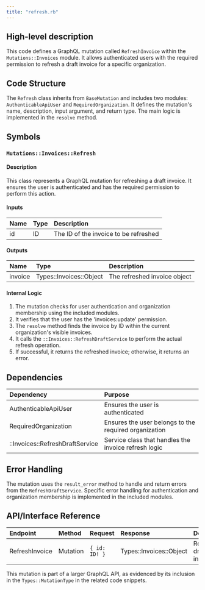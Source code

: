 ```yaml
---
title: "refresh.rb"
---
```


## High-level description
This code defines a GraphQL mutation called `RefreshInvoice` within the `Mutations::Invoices` module. It allows authenticated users with the required permission to refresh a draft invoice for a specific organization.

## Code Structure
The `Refresh` class inherits from `BaseMutation` and includes two modules: `AuthenticableApiUser` and `RequiredOrganization`. It defines the mutation's name, description, input argument, and return type. The main logic is implemented in the `resolve` method.

## Symbols

### `Mutations::Invoices::Refresh`
#### Description
This class represents a GraphQL mutation for refreshing a draft invoice. It ensures the user is authenticated and has the required permission to perform this action.

#### Inputs
| Name | Type | Description |
|:-----|:-----|:------------|
| id | ID | The ID of the invoice to be refreshed |

#### Outputs
| Name | Type | Description |
|:-----|:-----|:------------|
| invoice | Types::Invoices::Object | The refreshed invoice object |

#### Internal Logic
1. The mutation checks for user authentication and organization membership using the included modules.
2. It verifies that the user has the 'invoices:update' permission.
3. The `resolve` method finds the invoice by ID within the current organization's visible invoices.
4. It calls the `::Invoices::RefreshDraftService` to perform the actual refresh operation.
5. If successful, it returns the refreshed invoice; otherwise, it returns an error.

## Dependencies
| Dependency | Purpose |
|:-----------|:--------|
| AuthenticableApiUser | Ensures the user is authenticated |
| RequiredOrganization | Ensures the user belongs to the required organization |
| ::Invoices::RefreshDraftService | Service class that handles the invoice refresh logic |

## Error Handling
The mutation uses the `result_error` method to handle and return errors from the `RefreshDraftService`. Specific error handling for authentication and organization membership is implemented in the included modules.

## API/Interface Reference
| Endpoint | Method | Request | Response | Description |
|:---------|:-------|:--------|:---------|:------------|
| RefreshInvoice | Mutation | `{ id: ID! }` | Types::Invoices::Object | Refreshes a draft invoice |

This mutation is part of a larger GraphQL API, as evidenced by its inclusion in the `Types::MutationType` in the related code snippets.